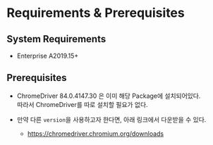 # Requirements & Prerequisites {#intro}

## System Requirements 

* Enterprise A2019.15+ 

## Prerequisites

* ChromeDriver 84.0.4147.30 은 이미 해당 Package에 설치되어있다.  
따라서 ChromeDriver를 따로 설치할 필요가 없다. 
* 만약 다른 `version`을 사용하고자 한다면, 아래 링크에서 다운받을 수 있다. 

    + <https://chromedriver.chromium.org/downloads>
